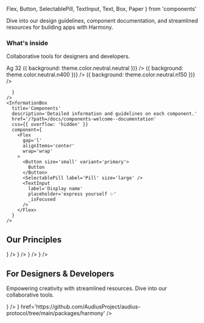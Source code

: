 
  Flex,
  Button,
  SelectablePill,
  TextInput,
  Text,
  Box,
  Paper
} from 'components'


<Meta title='Welcome' />

<Title>Harmony Desgin System</Title>

Dive into our design guidelines, component documentation, and streamlined resources for building apps with Harmony.

### What's inside

Collaborative tools for designers and developers.

<Unstyled>
  <Flex gap='3xl' mv='3xl'>
    <InformationBox
      css={{
        background: `url(${openSource})`,
        backgroundSize: 'cover',
        backgroundPosition: 'center'
      }}
      title='Open Source Library'
      description='Our Audius Protocol Harmony package on Github'
      href='https://github.com/AudiusProject/audius-protocol/tree/main/packages/harmony'
    />
    <InformationBox
      title='Foundations'
      description="Harmony's core essence: type, color, spacing, shadows, and more."
      href='/?path=/docs/foundations-welcome--documentation'
      component={
        <Flex alignItems='center' gap='xl'>
          <Text variant='display' size='s'>
            Ag
          </Text>
          <Flex
            h={32}
            w={32}
            alignItems='center'
            justifyContent='center'
            css={{ background: 'rgba(90, 73, 202, 0.10)' }}
          >
            <Text>32</Text>
          </Flex>
          <Flex direction='column'>
            <Box
              h={24}
              w={24}
              css={(theme) => ({ background: theme.color.neutral.neutral })}
            />
            <Box
              h={24}
              w={24}
              css={(theme) => ({ background: theme.color.neutral.n400 })}
            />
            <Box
              h={24}
              w={24}
              css={(theme) => ({ background: theme.color.neutral.n150 })}
            />
          </Flex>
          <Flex direction='column' gap='m'>
            <Paper h={24} w={24} shadow='near' borderRadius='xs' />
            <Paper h={24} w={24} shadow='near' borderRadius='s' />
            <Paper h={24} w={24} shadow='near' borderRadius='2xl' />
          </Flex>
          <IconNote color='default' />
        </Flex>

      }
    />
    <InformationBox
      title='Components'
      description='Detailed information and guidelines on each component.'
      href='/?path=/docs/components-welcome--documentation'
      css={{ overflow: 'hidden' }}
      component={
        <Flex
          gap='l'
          alignItems='center'
          wrap='wrap'
        >
          <Button size='small' variant='primary'>
            Button
          </Button>
          <SelectablePill label='Pill' size='large' />
          <TextInput
            label='Display name'
            placeholder='express yourself ✨'
            _isFocused
          />
        </Flex>
      }
    />

  </Flex>
</Unstyled>

## Our Principles

<Unstyled>
  <Flex gap='3xl' mv='3xl'>
    <InformationBox
      title='Unity'
      description='Uniting designers & developers with a unified language'
      component={<IconUnity />}
    />
    <InformationBox
      title='Consistency'
      description='Uniting designers & developers with a unified language'
      component={<IconConsistency />}
    />
    <InformationBox
      title='Scalable'
      description='Uniting designers & developers with a unified language'
      component={<IconScalable />}
    />
    <InformationBox
      title='Reusable'
      description='Aim to increases production and speed'
      component={<IconReusable />}
    />
  </Flex>
</Unstyled>

## For Designers & Developers

Empowering creativity with streamlined resources. Dive into our collaborative tools.

<Unstyled>
  <Flex gap='3xl' mv='3xl'>
    <InformationBox
      title='Figma'
      description='Our public Figma library on Community.'
      component={<IconFigma css={{ width: 50 }} />}
    />
    <InformationBox
      title='Github'
      description='Our open-source library on GitHub'
      component={<img css={{ width: 200 }} src={IconGitHub} />}
      href='https://github.com/AudiusProject/audius-protocol/tree/main/packages/harmony'
    />
  </Flex>
</Unstyled>
